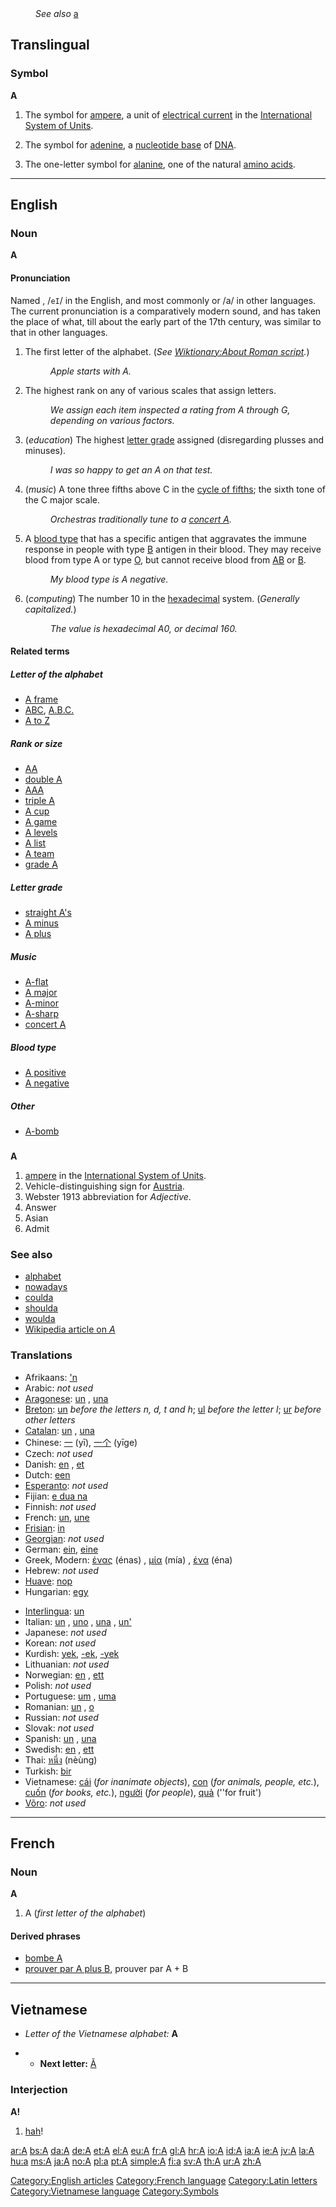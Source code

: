:''See also'' [[a]]
{{Wikisource1911Enc|A}}
==Translingual==
===Symbol===
'''A'''

# {{physics}} The symbol for [[ampere]], a unit of [[electrical current]] in the [[International System of Units]].
# {{biochemistry}} The symbol for [[adenine]], a [[nucleotide base]] of [[DNA]].
# {{biochemistry}} The one-letter symbol for [[alanine]], one of the natural [[amino acid]]s.
----

==English==

===Noun===
'''A'''
====Pronunciation====
Named {{IPAchar|/eɪ/}}, /<tt>eI</tt>/ in the English, and most commonly {{IPAchar|/ɑː/, /A:/}} or /a/ in other languages. The current pronunciation is a comparatively modern sound, and has taken the place of what, till about the early part of the 17th century, was similar to that in other languages.

# The first letter of the alphabet. (''See [[Wiktionary:About Roman script]].'')
#: ''Apple starts with A.''
# The highest rank on any of various scales that assign letters.
#: ''We assign each item inspected a rating from A through G, depending on various factors.''
# (''education'') The highest [[letter grade]] assigned (disregarding plusses and minuses).
#: ''I was so happy to get an A on that test.''
# (''music'') A tone three fifths above C in the [[cycle of fifths]]; the sixth tone of the C major scale.
#: ''Orchestras traditionally tune to a [[concert A]].''
#A [[blood type]] that has a specific antigen that aggravates the immune response in people with type [[B]] antigen in their blood. They may receive blood from type A or type [[O]], but cannot receive blood from [[AB]] or [[B]].
#: ''My blood type is A negative.''
# (''computing'') The number 10 in the [[hexadecimal]] system. (''Generally capitalized.'')
#: ''The value is hexadecimal A0, or decimal 160.''

====Related terms====

=====Letter of the alphabet=====
*[[A frame]]
*[[ABC]], [[A.B.C.]] <!-- also in the plural -->
*[[A to Z]]

=====Rank or size=====
*[[AA]]
*[[double A]]
*[[AAA]]
*[[triple A]]
*[[A cup]]
*[[A game]]
*[[A levels]]
*[[A list]]
*[[A team]]
*[[grade A]]

=====Letter grade=====
*[[straight A's]]
*[[A minus]]
*[[A plus]]

=====Music=====
*[[A-flat]]
*[[A major]]
*[[A-minor]]
*[[A-sharp]]
*[[concert A]]

=====Blood type=====
*[[A positive]]
*[[A negative]]

=====Other=====
*[[A-bomb]]

==={{abbreviation}}===
'''A'''

# [[ampere]] in the [[International System of Units]].
# Vehicle-distinguishing sign for [[Austria]].
# Webster 1913 abbreviation for ''Adjective''.
# Answer
# Asian
# Admit

===See also===
*[[alphabet]]
*[[nowadays]]
*[[coulda]]
*[[shoulda]]
*[[woulda]]
*[[w:A|Wikipedia article on ''A'']]

===Translations===
{{top}}
*Afrikaans: [['n]]
*Arabic: ''not used''
*[[Aragonese]]: [[un]] {{m}}, [[una]] {{f}}
*[[Breton]]: [[un]] ''before the letters n, d, t and h''; [[ul]] ''before the letter l''; [[ur]] ''before other letters''
*[[Catalan]]: [[un]] {{m}}, [[una]] {{f}}
*Chinese: [[一]] (yī), [[一个]] (yīge)
*Czech: ''not used''
*Danish: [[en#Danish|en]] {{c}}, [[et#Danish|et]] {{n}}
*Dutch: [[een]]
*[[Esperanto]]: ''not used''
*Fijian: [[e dua na]]
*Finnish: ''not used''
*French: [[un]], [[une]]
*[[Frisian]]: [[in#Frisian|in]]
*[[Georgian]]: ''not used''
*German: [[ein]], [[eine]]
*Greek, Modern: [[ένας]] (énas) {{m}}, [[μία]] (mía) {{f}}, [[ένα]] (éna) {{n}}
*Hebrew: ''not used''
*[[Huave]]: [[nop]]
*Hungarian: [[egy]]
{{mid}}
*[[Interlingua]]: [[un]]
*Italian: [[un]] {{m}}, [[uno]] {{m}}, [[una]] {{f}}, [[un']] {{f}}
*Japanese: ''not used''
*Korean: ''not used''
*Kurdish: [[yek]], [[-ek]], [[-yek]]
*Lithuanian: ''not used''
*Norwegian: [[en#Norwegian|en]] {{c}}, [[ett]] {{n}}
*Polish: ''not used''
*Portuguese: [[um]] {{m}}, [[uma]] {{f}}
*Romanian: [[un]] {{m}}, [[o#Romanian|o]] {{f}}
*Russian: ''not used''
*Slovak: ''not used''
*Spanish: [[un]] {{m}}, [[una]] {{f}}
*Swedish: [[en]] {{c}}, [[ett]] {{n}}
*Thai: [[หนึ่ง]] (nèùng)
*Turkish: [[bir]] <!--What does this mean?: "Küçük bir kebap, lütfen!" ... Answer: "A small kebab, please!"-->
*Vietnamese: [[cái]] (''for inanimate objects''), [[con]] (''for animals, people, etc.''), [[cuốn]] (''for books, etc.''), [[người]] (''for people''), [[quả]] (''for fruit')
*[[Võro]]: ''not used''
{{bottom}}

[[Category:English articles]]

----

==French==
===Noun===
'''A'''

#A (''first letter of the alphabet'')

====Derived phrases====
*[[bombe A]]
*[[prouver par A plus B]], prouver par A + B

[[Category:French language]]


----

==Vietnamese==
*''Letter of the Vietnamese alphabet:'' '''A'''

**'''Next letter:''' [[Ă]]

===Interjection===
'''A!'''

#[[hah]]!

[[Category:Latin letters]]
[[Category:Vietnamese language]]
[[Category:Symbols]]

[[ar:A]]
[[bs:A]]
[[da:A]]
[[de:A]]
[[et:A]]
[[el:A]]
[[eu:A]]
[[fr:A]]
[[gl:A]]
[[hr:A]]
[[io:A]]
[[id:A]]
[[ia:A]]
[[ie:A]]
[[jv:A]]
[[la:A]]
[[hu:a]]
[[ms:A]]
[[ja:A]]
[[no:A]]
[[pl:a]]
[[pt:A]]
[[simple:A]]
[[fi:a]]
[[sv:A]]
[[th:A]]
[[ur:A]]
[[zh:A]]